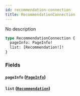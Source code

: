 ```yaml
---
id: recommendation-connection
title: RecommendationConnection
---
```



No description


```graphql
type RecommendationConnection {
  pageInfo: PageInfo!
  list: [Recommendation!]!
}
```


### Fields

#### `pageInfo` ([`PageInfo`](/docs/GraphQL/objects/page-info))




#### `list` ([`Recommendation`](/docs/GraphQL/objects/recommendation))






